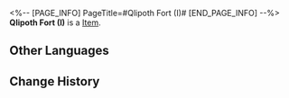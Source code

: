 <%-- [PAGE_INFO]
PageTitle=#Qlipoth Fort (I)#
[END_PAGE_INFO] --%>
{{Item Infobox
|id          = 252361
|image       = Item Qlipoth Fort (I).png{{subst:void|<!--$UPLOAD:<<SpriteOutput/Quest/PlanetFes/SwapCardPic/SwapCardPiece/2006_1.png>-<Item Qlipoth Fort (I).png>-<Item Icons>>-->}}
|type        = 
|invCategory = 
|rarity      = 5
|effect      = 
|description = Complete a Memory Card set to gain buffs.
}}
{{Description|The trailblazing memories deep in your mind will provide inspiration to the game once you recall it in full.}}
'''Qlipoth Fort (I)''' is a [[Item]].

==Other Languages==
{{Other Languages
|en   = Qlipoth Fort (I)
|zhs  = 克里珀堡-Ⅰ
|zht  = 克里珀堡-Ⅰ
|ja   = クリフォト城-I
|ko   = 클리포트 보루-Ⅰ
|es   = Fortaleza Qlipoth&nbsp;I
|fr   = Fort de Qlipoth (I)
|ru   = Форт Клипота I
|th   = ป้อม Qlipoth I
|vi   = Pháo Đài Qlipoth-I
|de   = Festung Qlipoth (I)
|id   = Qlipoth Fort I
|pt   = Forte Qlipoth (I)
}}

==Change History==
{{Change History|3.2}}
